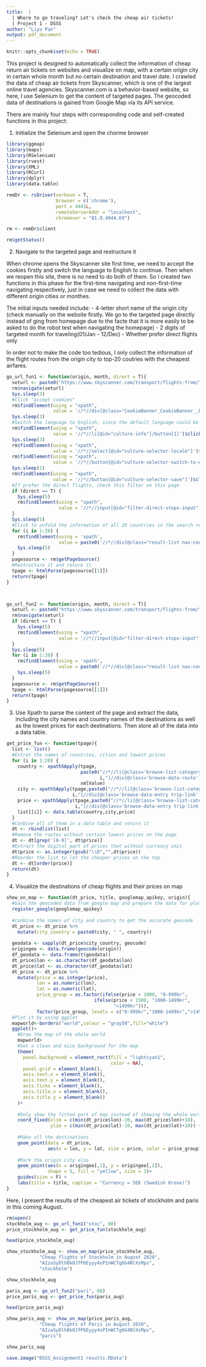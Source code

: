 ```yaml
---
title:  |
  | Where to go traveling? Let's check the cheap air tickets! 
  | Project 1 - DSSS
author: "Liyu Pan"
output: pdf_document
---
```


```r
knitr::opts_chunk$set(echo = TRUE)
```

This project is designed to automatically collect the information of cheap return air tickets on websites and visualize on map, with a certain origin city in certain whole month but no certain destination and travel date. I crawled the data of cheap air tickets from Skyscanner, which is one of the largest online travel agencies. Skyscanner.com is a behavior-based website, so here, I use Selenium to get the content of targeted pages. The geocoded data of destinations is gained from Google Map via its API service.

There are mainly four steps with corresponding code and self-created functions in this project: 

1) Initialize the Selenium and open the chorme browser

```r
library(ggmap)
library(maps)
library(RSelenium)
library(rvest)
library(XML)
library(RCurl)
library(dplyr)
library(data.table)

remDr <- rsDriver(verbose = T,
                  browser = c('chrome'),
                  port = 4441L,
                  remoteServerAddr = "localhost",
                  chromever = "81.0.4044.69")

rm <- remDr$client

rm$getStatus()
```

2) Navigate to the targeted page and restructure it
 
 When chrome opens the Skyscanner site first time, we need to accept the cookies firstly and switch the language to English to continue. Then when we reopen this site, there is no need to do both of them. So I created two functions in this phase for the first-time navigating and non-first-time navigating respectively, just in case we need to collect the data with different origin cities or monthes.
 
 The initial inputs needed include: 
  - 4-letter short name of the origin city (check manually on the website firstly. We go to the targeted page directly instead of ging from homepage due to the facte that it is more easily to be asked to do the robot test when navigating the homepage)
  - 2 digits of targeted month for traveling(01/Jan - 12/Dec)
  - Whether prefer direct flights only

 In order not to make the code too tedious, I only collect the information of the flight routes from the origin city to top-20 coutries with the cheapest airfares.
 
 
```r
go_url_fun1 <- function(origin, month, direct = T){
  seturl <- paste0("https://www.skyscanner.com/transport/flights-from/",origin,"/?adults=1&children=0&adultsv2=1&childrenv2=&infants=0&cabinclass=economy&rtn=1&preferdirects=true&outboundaltsenabled=false&inboundaltsenabled=false&oym=20",month,"&iym=20",month,"&ref=home")
  rm$navigate(seturl)
  Sys.sleep(3)
  #Click "accept cookies"
  rm$findElement(using = "xpath",
                 value = '//*//div[@class="CookieBanner_CookieBanner__buttons-wrapper__zXGDH"]/button[1]')$clickElement()
  Sys.sleep(3)
  #Switch the language to English, since the default language could be Swedish if your IP is in Sweden
  rm$findElement(using = "xpath",
                 value = '//*//li[@id="culture-info"]/button[1]')$clickElement()
  Sys.sleep(3)
  rm$findElement(using = "xpath",
                 value = '//*//select[@id="culture-selector-locale"]')$clickElement()
  rm$findElement(using = "xpath",
                 value = '//*//button[@id="culture-selector-switch-to-english"]')$clickElement()
  Sys.sleep(1)
  rm$findElement(using = "xpath",
                 value = '//*//button[@id="culture-selector-save"]')$clickElement()
  #If prefer the direct flights, check this filter on this page
  if (direct == T) {
    Sys.sleep(5)
    rm$findElement(using = "xpath",
                   value = '//*//input[@id="filter-direct-stops-input"]')$clickElement()
  }
  Sys.sleep(5)
  #Click to unfold the information of all 20 countries in the search results so that we can get the specific routes between cities by using getPagesource
  for (i in 1:20) {
    rm$findElement(using = 'xpath',
                   value = paste0('//*//div[@class="result-list nav-content"]/ul[@class="progressive"]/li[',i,']'))$clickElement()
    Sys.sleep(5)
  }
  pagesource <- rm$getPageSource()
  #Restructure it and reture it
  tpage <- htmlParse(pagesource[[1]])
  return(tpage)
}



go_url_fun2 <- function(origin, month, direct = T){
  seturl <- paste0("https://www.skyscanner.com/transport/flights-from/",origin,"/?adults=1&children=0&adultsv2=1&childrenv2=&infants=0&cabinclass=economy&rtn=1&preferdirects=true&outboundaltsenabled=false&inboundaltsenabled=false&oym=20",month,"&iym=20",month,"&ref=home")
  rm$navigate(seturl)
  if (direct == T) {
    Sys.sleep(5)
    rm$findElement(using = "xpath",
                   value = '//*//input[@id="filter-direct-stops-input"]')$clickElement()
  }
  Sys.sleep(5)
  for (i in 1:20) {
    rm$findElement(using = 'xpath',
                   value = paste0('//*//div[@class="result-list nav-content"]/ul[@class="progressive"]/li[',i,']'))$clickElement()
    Sys.sleep(5)
  }
  pagesource <- rm$getPageSource()
  tpage <- htmlParse(pagesource[[1]])
  return(tpage)
}
```
 
3) Use Xpath to parse the content of the page and extract the data, including the city names and country names of the destinations as well as the lowest prices for each destinations. Then store all of the data into a data table.

```r
get_price_fun <- function(tpage){
  list <- list()
  #Extrat the names of countries, cities and lowest prices
  for (i in 1:20) {
    country <- xpathSApply(tpage,
                           paste0("//*//li[@class='browse-list-category open'][",
                                  i,"]//div[@class='browse-data-route']/h3"),
                           xmlValue)
    city <- xpathSApply(tpage,paste0("//*//li[@class='browse-list-category open'][",
                        i,"]//div[@class='browse-data-entry trip-link']/h3"),xmlValue)
    price <- xpathSApply(tpage,paste0("//*//li[@class='browse-list-category open'][",
                         i,"]//div[@class='browse-data-entry trip-link']//span[@class='price flightLink']"),xmlValue)
    list[[i]] <- data.table(country,city,price)
  }
  #Conbine all of them in a data table and return it
  dt <- rbindlist(list)
  #Remove the routes without certain lowest prices on the page
  dt <- dt[grep('[0-9]', dt$price)]
  #Extract the digital part of prices that without currency unit
  dt$price <- as.integer(gsub("\\D","",dt$price))
  #Reorder the list to let the cheaper prices on the top
  dt <- dt[order(price)]
  return(dt)
}
```

4) Visualize the destinations of cheap flights and their prices on map

```r
show_on_map <- function(dt_price, title, googlemap_apikey, origin){
  #Gain the geocoded data from google map and prepare the data for plotting
  register_google(googlemap_apikey)
  
  #conbine the names of city and country to get the accurate geocode
  dt_price <- dt_price %>%
    mutate(city_country = paste0(city, " ", country)) 
  
  geodata <- sapply(dt_price$city_country, geocode)
  origingeo <- data.frame(geocode(origin))
  df_geodata <- data.frame(t(geodata))
  dt_price$lon <- as.character(df_geodata$lon)
  dt_price$lat <- as.character(df_geodata$lat)
  dt_price <- dt_price %>%
    mutate(price = as.integer(price),
           lon = as.numeric(lon),
           lat = as.numeric(lat),
           price_group = as.factor(ifelse(price < 1000, "0-999kr",
                                ifelse(price < 1500, "1000-1499kr",
                                       ">1499kr"))),
           factor(price_group, levels = c("0-999kr","1000-1499kr",">1499kr")))
  #Plot it by using ggplot
  mapworld<-borders("world",colour = "gray50",fill="white")
  ggplot()+
    #Draw the map of the whole world
    mapworld+
    #Set a clean and nice background for the map
    theme(
      panel.background = element_rect(fill = "lightcyan1",
                                      color = NA),
      panel.grid = element_blank(),
      axis.text.x = element_blank(),
      axis.text.y = element_blank(),
      axis.ticks = element_blank(),
      axis.title.x = element_blank(),
      axis.title.y = element_blank()
    )+
    
    #Only show the fitted part of map instead of showing the whole world
    coord_fixed(xlim = c(min(dt_price$lon)-10, max(dt_price$lon)+10),
                ylim = c(min(dt_price$lat)-10, max(dt_price$lat)+10)) +
    
    #Make all the destinations
    geom_point(data = dt_price, 
               aes(x = lon, y = lat, size = price, color = price_group))+
    
    #Mark the origin city also
    geom_point(aes(x = origingeo[,1], y = origingeo[,2]), 
               shape = 5, fill = "yellow", size = 3)+
    guides(size = F) +
    labs(title = title, caption = "Currency = SEK (Swedish Krone)")
}
```


Here, I present the results of the cheapest air tickets of stockholm and paris in this coming August.

```r
rm$open()
stockholm_aug <- go_url_fun1("stoc", 08)
price_stockholm_aug <- get_price_fun(stockholm_aug)
```

```r
head(price_stockholm_aug)
```


```r
show_stockholm_aug <- show_on_map(price_stockholm_aug,
            "Cheap flights of Stockholm in August 2020",
            "AIzaSyDlhBk0JfP6Eyyy4sPInWCTg6G4NlXsMps",
            "stockholm")
```


```r
show_stockholm_aug
```


```r
paris_aug <- go_url_fun2("pari", 08)
price_paris_aug <- get_price_fun(paris_aug)
```

```r
head(price_paris_aug)
```

```r
show_paris_aug <- show_on_map(price_paris_aug,
            "Cheap flights of Paris in August 2020",
            "AIzaSyDlhBk0JfP6Eyyy4sPInWCTg6G4NlXsMps",
            "paris")
```


```r
show_paris_aug
```

```r
save.image("DSSS_Assignment1 results.RData")
```

